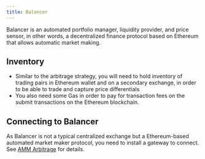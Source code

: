 ```yaml
---
title: Balancer
---
```


Balancer is an automated portfolio manager, liquidity provider, and price sensor, in other words, a decentralized finance protocol based on Ethereum that allows automatic market making.

## Inventory

- Similar to the arbitrage strategy, you will need to hold inventory of trading pairs in Ethereum wallet and on a secondary exchange, in order to be able to trade and capture price differentials
- You also need some Gas in order to pay for transaction fees on the submit transactions on the Ethereum blockchain.

## Connecting to Balancer

As Balancer is not a typical centralized exchange but a Ethereum-based automated market maker protocol, you need to install a gateway to connect. See [AMM Arbitrage](/strategies/amm-arb/) for details.
